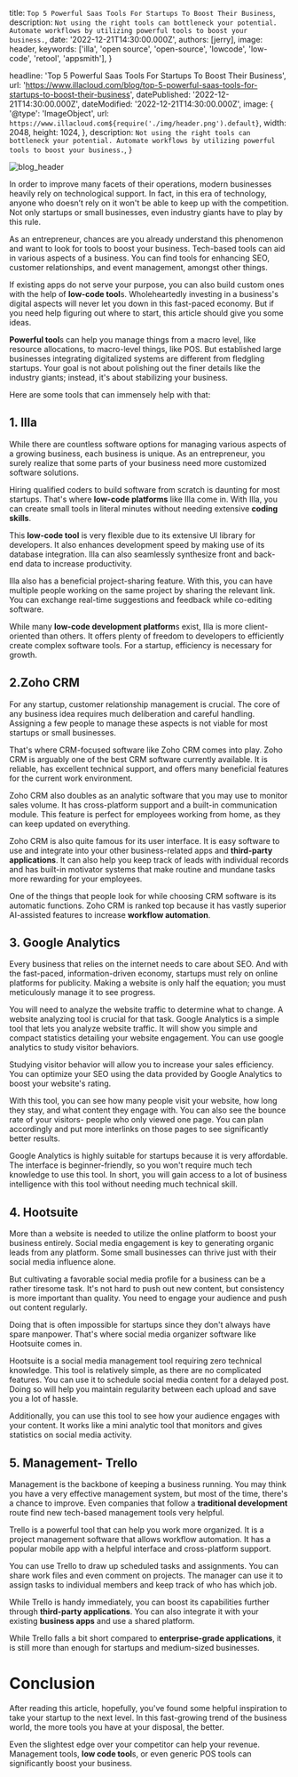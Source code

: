 
  title: `Top 5 Powerful Saas Tools For Startups To Boost Their Business`,
  description: `Not using the right tools can bottleneck your potential. Automate workflows by utilizing powerful tools to boost your business.`,
  date: '2022-12-21T14:30:00.000Z',
  authors: [jerry],
  image: header,
  keywords: ['illa', 'open source', 'open-source', 'lowcode', 'low-code', 'retool', 'appsmith'],
}

  headline: 'Top 5 Powerful Saas Tools For Startups To Boost Their Business',
  url: 'https://www.illacloud.com/blog/top-5-powerful-saas-tools-for-startups-to-boost-their-business',
  datePublished: '2022-12-21T14:30:00.000Z',
  dateModified: '2022-12-21T14:30:00.000Z',
  image: {
    '@type': 'ImageObject',
    url: `https://www.illacloud.com${require('./img/header.png').default}`,
    width: 2048,
    height: 1024,
  },
  description: `Not using the right tools can bottleneck your potential. Automate workflows by utilizing powerful tools to boost your business.`,
}

<img
  src={header}
  alt="blog_header"
/>


In order to improve many facets of their operations, modern businesses heavily rely on technological support. In fact, in this era of technology, anyone who doesn’t rely on it won't be able to keep up with the competition. Not only startups or small businesses, even industry giants have to play by this rule.

As an entrepreneur, chances are you already understand this phenomenon and want to look for tools to boost your business. Tech-based tools can aid in various aspects of a business. You can find tools for enhancing SEO, customer relationships, and event management, amongst other things.

If existing apps do not serve your purpose, you can also build custom ones with the help of **low-code tool**s. Wholeheartedly investing in a business's digital aspects will never let you down in this fast-paced economy. But if you need help figuring out where to start, this article should give you some ideas.


**Powerful tool**s can help you manage things from a macro level, like resource allocations, to macro-level things, like POS. But established large businesses integrating digitalized systems are different from fledgling startups. Your goal is not about polishing out the finer details like the industry giants; instead, it's about stabilizing your business.

Here are some tools that can immensely help with that:

## 1. Illa

While there are countless software options for managing various aspects of a growing business, each business is unique. As an entrepreneur, you surely realize that some parts of your business need more customized software solutions.

Hiring qualified coders to build software from scratch is daunting for most startups. That's where **low-code platforms** like Illa come in. With Illa, you can create small tools in literal minutes without needing extensive **coding skills**.

This **low-code tool** is very flexible due to its extensive UI library for developers. It also enhances development speed by making use of its database integration. Illa can also seamlessly synthesize front and back-end data to increase productivity.

Illa also has a beneficial project-sharing feature. With this, you can have multiple people working on the same project by sharing the relevant link. You can exchange real-time suggestions and feedback while co-editing software.

While many **low-code development platform**s exist, Illa is more client-oriented than others. It offers plenty of freedom to developers to efficiently create complex software tools. For a startup, efficiency is necessary for growth.

## 2.Zoho CRM

For any startup, customer relationship management is crucial. The core of any business idea requires much deliberation and careful handling. Assigning a few people to manage these aspects is not viable for most startups or small businesses.

That's where CRM-focused software like Zoho CRM comes into play. Zoho CRM is arguably one of the best CRM software currently available. It is reliable, has excellent technical support, and offers many beneficial features for the current work environment.

Zoho CRM also doubles as an analytic software that you may use to monitor sales volume. It has cross-platform support and a built-in communication module. This feature is perfect for employees working from home, as they can keep updated on everything.

Zoho CRM is also quite famous for its user interface. It is easy software to use and integrate into your other business-related apps and **third-party applications**. It can also help you keep track of leads with individual records and has built-in motivator systems that make routine and mundane tasks more rewarding for your employees.

One of the things that people look for while choosing CRM software is its automatic functions. Zoho CRM is ranked top because it has vastly superior AI-assisted features to increase **workflow automation**.

## 3. Google Analytics

Every business that relies on the internet needs to care about SEO. And with the fast-paced, information-driven economy, startups must rely on online platforms for publicity. Making a website is only half the equation; you must meticulously manage it to see progress.

You will need to analyze the website traffic to determine what to change. A website analyzing tool is crucial for that task. Google Analytics is a simple tool that lets you analyze website traffic. It will show you simple and compact statistics detailing your website engagement. You can use google analytics to study visitor behaviors.

Studying visitor behavior will allow you to increase your sales efficiency. You can optimize your SEO using the data provided by Google Analytics to boost your website's rating.

With this tool, you can see how many people visit your website, how long they stay, and what content they engage with. You can also see the bounce rate of your visitors- people who only viewed one page. You can plan accordingly and put more interlinks on those pages to see significantly better results.

Google Analytics is highly suitable for startups because it is very affordable. The interface is beginner-friendly, so you won't require much tech knowledge to use this tool. In short, you will gain access to a lot of business intelligence with this tool without needing much technical skill.

## 4. Hootsuite

More than a website is needed to utilize the online platform to boost your business entirely. Social media engagement is key to generating organic leads from any platform. Some small businesses can thrive just with their social media influence alone.

But cultivating a favorable social media profile for a business can be a rather tiresome task. It's not hard to push out new content, but consistency is more important than quality. You need to engage your audience and push out content regularly.

Doing that is often impossible for startups since they don't always have spare manpower. That's where social media organizer software like Hootsuite comes in.

Hootsuite is a social media management tool requiring zero technical knowledge. This tool is relatively simple, as there are no complicated features. You can use it to schedule social media content for a delayed post. Doing so will help you maintain regularity between each upload and save you a lot of hassle.

Additionally, you can use this tool to see how your audience engages with your content. It works like a mini analytic tool that monitors and gives statistics on social media activity.

## 5. Management- Trello

Management is the backbone of keeping a business running. You may think you have a very effective management system, but most of the time, there's a chance to improve. Even companies that follow a **traditional development** route find new tech-based management tools very helpful.

Trello is a powerful tool that can help you work more organized. It is a project management software that allows workflow automation. It has a popular mobile app with a helpful interface and cross-platform support.

You can use Trello to draw up scheduled tasks and assignments. You can share work files and even comment on projects. The manager can use it to assign tasks to individual members and keep track of who has which job.

While Trello is handy immediately, you can boost its capabilities further through **third-party applications**. You can also integrate it with your existing **business apps** and use a shared platform.

While Trello falls a bit short compared to **enterprise-grade applications**, it is still more than enough for startups and medium-sized businesses.

# Conclusion

After reading this article, hopefully, you've found some helpful inspiration to take your startup to the next level. In this fast-growing trend of the business world, the more tools you have at your disposal, the better.

Even the slightest edge over your competitor can help your revenue. Management tools, **low code tool**s, or even generic POS tools can significantly boost your business.
